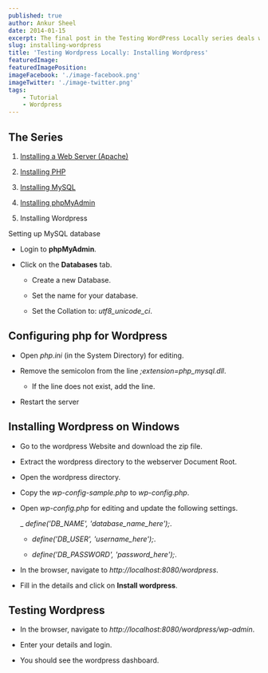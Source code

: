 ```yaml
---
published: true
author: Ankur Sheel
date: 2014-01-15
excerpt: The final post in the Testing WordPress Locally series deals with Installing WordPress on windows.
slug: installing-wordpress
title: 'Testing Wordpress Locally: Installing Wordpress'
featuredImage:
featuredImagePosition:
imageFacebook: './image-facebook.png'
imageTwitter: './image-twitter.png'
tags:
    - Tutorial
    - Wordpress
---
```


## The Series

1. [Installing a Web Server (Apache)](./installing-apache)

1. [Installing PHP](./installing-php)

1. [Installing MySQL](./installing-mysql)

1. [Installing phpMyAdmin](./installing-phpmyadmin)

1. Installing Wordpress

Setting up MySQL database

-   Login to **phpMyAdmin**.

-   Click on the **Databases** tab.

    -   Create a new Database.

    -   Set the name for your database.

    -   Set the Collation to: _utf8_unicode_ci_.

## Configuring php for Wordpress

-   Open _php.ini_ (in the System Directory) for editing.

-   Remove the semicolon from the line _;extension=php_mysql.dll_.

    -   If the line does not exist, add the line.

-   Restart the server

## Installing Wordpress on Windows

-   Go to the wordpress Website and download the zip file.

-   Extract the wordpress directory to the webserver Document Root.

-   Open the wordpress directory.

-   Copy the _wp-config-sample.php_ to _wp-config.php_.

-   Open _wp-config.php_ for editing and update the following settings.

    \_ _define('DB_NAME', 'database_name_here');_.

    -   _define('DB_USER', 'username_here');_.

    -   _define('DB_PASSWORD', 'password_here');_.

-   In the browser, navigate to _http://localhost:8080/wordpress_.

-   Fill in the details and click on **Install wordpress**.

## Testing Wordpress

-   In the browser, navigate to _http://localhost:8080/wordpress/wp-admin_.

-   Enter your details and login.

-   You should see the wordpress dashboard.
